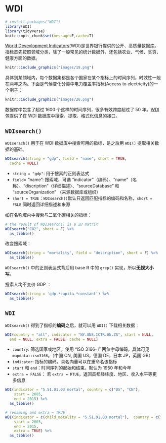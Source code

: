 


# WDI   

```r
# install.packages("WDI")
library(WDI)
library(tidyverse)
knitr::opts_chunk$set(message=F,cache=T)
```

[World Devevlopment Indicators](http://datatopics.worldbank.org/world-development-indicators/)(WDI)是世界银行提供的公开、高质量数据库。指标首先按照领域分类，除了一般常见的统计数据外，还包括农业、气候、贫穷、健康方面的数据。

```r
knitr::include_graphics("images/19.png")
```

具体到某领域内，每个数据集都是各个国家在某个指标上的时间序列，时效性一般在两年之内。下面是气候变化分类中电力覆盖率指标(Access to electricity)的一个例子： 

```r
knitr::include_graphics("images/20.png")
```


数据库中包含了超过 1600 个这样的时间序列，很多有效跨度超过了 50 年。[WDI](https://cran.r-project.org/web/packages/WDI/index.html) 包提供了在 WDI 数据库中搜索、提取、格式化信息的接口。  


## `WDIsearch()`  

`WDIserach()` 用于在 WDI 数据库中搜索可用的指标，是之后用 `WDI()` 提取相关数据的基础。  

```r
WDIsearch(string = "gdp", field = "name", short = TRUE,
  cache = NULL)
```

* `string = "gdp"`: 用于搜索的正则表达式  
* `field`= "name": 搜索域，可选 “indicator”（编码）、“name”（名称）、“discription”（详细描述）、“sourceDatabase” 和 “sourceOrganization” （来源数据库或组织）  
* `short = TRUE`：`WDIsearch()`默认只返回匹配指标的编码和名称，`short = FSLE` 同时返回详细描述和来源


如在名称域内中搜索与二氧化碳相关的指标：  

```r
# the result of WDIsearch() is a 2D matrix
WDIsearch("CO2", short = F) %>% 
  as_tibble() 
```


改变搜索域： 

```r
WDIsearch(string = "mortality", field = "description", short = F) %>%
  as_tibble()
```

`WDIsearch()` 中的正则表达式背后用 base R 中的 `grep()` 实现，所以**无视大小写**。  

搜索人均不变价 GDP ：

```r
WDIsearch(string = 'gdp.*capita.*constant') %>% 
  as_tibble()
```


## `WDI`  

`WDIsearch()` 得到了指标的**编码**之后，就可以用 `WDI()` 下载相关数据：  

```r
WDI(country = "all", indicator = "NY.GNS.ICTR.GN.ZS", start = NULL,
  end = NULL, extra = FALSE, cache = NULL)
```  

* `country`:  筛选国家或地区。使用 “ISO 3166-1” 两位字母编码，具体可见 `mapdata::iso3166`。（中国 CN, 美国 US，德国 DE，日本 JP，英国 GB）
* `indicator`: 指标的编码。具名向量可以在重命名该指标  
* `start` 和 `end`：时间序列的起始和结束。默认为 1950 年和今年  
* `extra = FALSE`： 若 `extra = RTUE`，返回首都经纬度、地区、收入水平等更多信息  



```r
WDI(indicator = "5.51.01.03.mortal", country = c("US", "CN"),
    start = 2005,
    end = 2015) %>% 
  as_tibble() 

# renaming and extra = TRUE
WDI(indicator = c(child_motality = "5.51.01.03.mortal"),  country = c("US", "CN"),
    start = 2005,
    end = 2015,
    extra = TRUE) %>% 
  as_tibble() 
```
